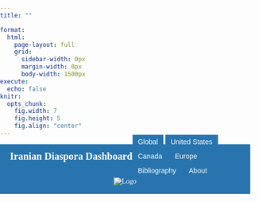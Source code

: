 ```yaml
---
title: ""

format:
  html:
    page-layout: full
    grid:
      sidebar-width: 0px
      margin-width: 0px
      body-width: 1500px
execute:
  echo: false
knitr:
  opts_chunk:
    fig.width: 7
    fig.height: 5
    fig.align: "center"
---
```


<style>
/* Import Montserrat Font */
@import url('https://fonts.googleapis.com/css2?family=Montserrat:ital,wght@0,100..900;1,100..900&display=swap');

/* Global Font Styling */
html, body {
  font-family: "Montserrat", serif;
  margin: 0;
  padding: 0;
}

/* Header Container */
.header-container {
  background-color: #2774AE;
  width: 100%;
  box-sizing: border-box;
  position: relative;
}

/* Compact Header with Combined Navigation */
.header {
  display: flex;
  justify-content: space-between;
  align-items: center;
  padding: 5px 20px;
  height: 50px;
  background-color: #2774AE;
  width: 100%;
  box-sizing: border-box;
}

/* Title Styling */
.header-title {
  color: white;
  font-size: 20px;
  font-weight: bold;
  text-decoration: none;
  white-space: nowrap;
}

/* Navigation Bar */
.navbar {
  border: none;
  box-shadow: none;
  margin: 0;
  padding: 0;
}

/* Individual Tab Buttons */
.navbar .tab-button {
  background-color: #2774AE;
  color: white;
  border: 1px solid #2774AE;
  border-top: none !important;
  padding: 6px 10px;
  font-size: 14px;
  cursor: pointer;
  transition: all 0.3s ease;
  margin: 0;
  border-radius: 0;
  outline: none !important;
  box-shadow: none !important;
}

/* Active Tab */
.navbar .tab-button.active {
  background-color: #4a8bc9;
  font-weight: bold;
  color: white;
  border: 1px solid #2774AE;
  border-top: none !important;
  border-bottom: 2px solid white;
  outline: none !important;
  box-shadow: none !important;
  margin-top: 0 !important;
}

/* Hover Effect */
.navbar .tab-button:hover {
  background-color: #5fa4e0;
  color: white;
}

/* Footer Styling */
.footer {
  display: flex;
  justify-content: center;
  align-items: center;
  background-color: #2774AE;
  color: white;
  padding: 5px 20px;
  width: 100%;
  height: 50px;
  box-sizing: border-box;
  border: none;
}

/* Footer Logo Container */
.footer-left {
  display: flex;
  justify-content: center;
  align-items: center;
  width: 100%;
}

/* Footer Logo */
.footer-logo {
  max-height: 40px;
  height: auto;
}

/* Footer Text */
.footer-text {
  color: white;
  font-size: 14px;
}

/* Footer Links */
.footer-links {
  display: flex;
  gap: 15px;
}

/* Footer Link Styles */
.footer-link {
  color: white;
  text-decoration: none;
  font-size: 14px;
  transition: all 0.3s ease;
}

.footer-link:hover {
  color: #e0e0e0;
  text-decoration: underline;
}

/* Dropdown Menu */
.dropdown-menu {
  display: none;
  position: absolute;
  top: 100%;
  left: 0;
  background-color: white;
  box-shadow: 0px 4px 6px rgba(0, 0, 0, 0.1);
  border-radius: 5px;
  z-index: 1000;
  width: 200px;
}

/* Show Dropdown on Hover */
.tab-button:hover .dropdown-menu {
  display: block;
}

/* Tab Content */
.tab-content {
  display: none;
  background-color: #FAFAFA !important;
  padding: 15px 40px 40px 40px;
  text-align: center;
  font-size: 20px;
  color: #333;
  margin-top: 0;
}

/* Show Active Tab */
.tab-content.active {
  display: block;
}

/* Submenu */
.submenu {
  position: absolute;
  width: 100%;
  background-color: #2774AE;
  padding: 5px 20px;
  z-index: 100;
  text-align: center;
  visibility: visible;
  opacity: 1;
  transition: opacity 0.3s ease-in-out;
  box-shadow: 0 2px 4px rgba(0,0,0,0.1);
  box-sizing: border-box;
}

/* Submenu Wrapper */
.submenu-wrapper {
  max-width: 100%;
  margin: 0 auto;
  display: flex;
  justify-content: center;
}

/* Sub-Tabs */
.sub-tab {
  font-size: 12px;
  padding: 5px 10px;
  background-color: #2774AE;
  color: white;
  border: 1px solid #2774AE;
  border-radius: 0;
  margin: 0;
  cursor: pointer;
  outline: none;
  box-shadow: none;
  transition: all 0.3s ease;
}

/* Hover Sub-Tab */
.sub-tab:hover {
  background-color: #5fa4e0;
  color: white;
}

/* Active Sub-Tab */
.sub-tab.active {
  background-color: #4a8bc9;
  font-weight: bold;
  color: white;
  border-bottom: 2px solid white;
  border-top: none !important;
  box-shadow: none !important;
  margin-top: 0 !important;
}

/* Responsive Styling */
@media (max-width: 768px) {
  .header {
    flex-direction: column;
    height: auto;
    padding: 5px;
  }

  .navbar {
    margin-top: 5px;
    flex-wrap: wrap;
    justify-content: center;
  }

  .header-title {
    margin-bottom: 5px;
  }

  .footer {
    flex-direction: column;
    height: auto;
    padding: 10px 20px;
  }

  .footer-links {
    margin-top: 10px;
  }
}
</style>



```{=html}
<!-- Header Container -->
<div class="header-container">
  <!-- Combined Header with Title and Navigation -->
  <div class="header">
    <a href="#" class="header-title">Iranian Diaspora Dashboard</a>
    
    <!-- Main Navigation Bar -->
    <nav class="navbar">
      <button class="tab-button" onclick="showTab('global', this)">Global</button>
      <button class="tab-button" onclick="showTab('united-states', this)">United States</button>
      <button class="tab-button" onclick="showTab('canada', this)">Canada</button>
      <button class="tab-button" onclick="showTab('europe', this)">Europe</button>
      <button class="tab-button" onclick="showTab('bibliography', this)">Bibliography</button>
      <button class="tab-button" onclick="showTab('about', this)">About</button>
    </nav>
  </div>

  <!-- United States Submenu - Now with matching width -->
<div id="united-states-submenu" class="submenu" style="display: none;">
  <div class="submenu-wrapper">
    <button class="tab-button sub-tab" data-tab="population" onclick="showSubTab('population', this)">Defining the Population</button>
    <button class="tab-button sub-tab" data-tab="immigration" onclick="showSubTab('immigration', this)">Immigration & Citizenship</button>
    <button class="tab-button sub-tab" data-tab="marriage" onclick="showSubTab('marriage', this)">Marriage</button>
    <button class="tab-button sub-tab" data-tab="education" onclick="showSubTab('education', this)">Education</button>
    <button class="tab-button sub-tab" data-tab="work" onclick="showSubTab('work', this)">Work</button>
  </div>
</div>

<!-- Tab Content Below Header -->
<div id="canada" class="tab-content">
  <h2>Coming Soon</h2>
  <p>This section is under construction. Stay tuned!</p>
</div>

<!-- Europe Content -->
<div id="europe" class="tab-content">
    <h2>Coming Soon</h2>
    <p>This section is under construction. Stay tuned!</p>
</div>


</div>
```

<!-- Global -->
<div id="global" class="tab-content">
  <iframe 
    src="https://idd-ucla.shinyapps.io/page_6_grid_app/"
    width="100%" 
    style="border: none; height: 850px;" 
    id="embedded-app">
  </iframe>
</div>

<div id="population" class="tab-content"> 
  <iframe 
    src="https://idd-ucla.shinyapps.io/page_1_grid_app/" 
    width="100%" 
    style="border: none; height: 850px;" 
    id="embedded-app">
  </iframe>
</div>


<div id="immigration" class="tab-content">
  <iframe 
    src="https://idd-ucla.shinyapps.io/page_2_grid_app/" 
    width="100%" 
    style="border: none; height: 850px;" 
    id="embedded-app">
  </iframe>
</div>

<div id="marriage" class="tab-content">
  <iframe 
    src="https://idd-ucla.shinyapps.io/page_3_grid_app"
    width="100%" 
    style="border: none; height: 850px;" 
    id="embedded-app">
  </iframe>
</div>

<div id="education" class="tab-content">
  <iframe 
    src="https://idd-ucla.shinyapps.io/page_4_grid_app/"
    width="100%" 
    style="border: none; height: 850px;" 
    id="embedded-app">
  </iframe>
</div>

<div id="work" class="tab-content">
  <iframe 
    src="https://idd-ucla.shinyapps.io/page_5_grid_app/"
    width="100%" 
    style="border: none; height: 850px;" 
    id="embedded-app">
  </iframe>
</div>

<!-- About -->
<div id="about" class="tab-content">
The Iranian Diaspora Dashboard is a part of the Iranian Diaspora project funded by the Ebrahimi Program on Iranian Diaspora in Global Perspective, housed at the UCLA Center for Near Eastern Studies (CNES). It was created by Roxanne Corbeil, Kevan Harris, and Gilad Wenig. For any inquiries or assistance, please contact <a href='mailto:cnes@international.ucla.edu'>cnes@international.ucla.edu</a>.
</div>


<!-- Bibliography -->
<div id="bibliography" class="tab-content">
#
# <span style="text-align: center; display: block; font-size: 20px;">An International Bibliography of the Iranian Diaspora<br>Compiled by H.E. Chehabi and Amir Sayadabdi</span>

<div style="width: 100%; height: 600px;">
  <iframe 
    src="https://idd-ucla.shinyapps.io/idd_bib/" 
    width="100%" 
    height="600" 
    style="border: none;">
  </iframe>
</div>

</div>

<footer class="footer">
  <img src="CNES_logo.png" alt="Logo" class="footer-logo">
</footer>


<script>
document.addEventListener("DOMContentLoaded", function () {
    // Default: Activate the Global main tab
    let globalTab = document.querySelector(".tab-button:first-child");
    if (globalTab) {
        globalTab.classList.add("active");
    }
    // Default: Show "Global" tab content
    let globalContent = document.getElementById("global");
    if (globalContent) {
        globalContent.classList.add("active");
        globalContent.style.display = "block";
    }
    
    // Hide all submenus by default
    document.querySelectorAll('.submenu').forEach(menu => {
        menu.style.display = "none";
    });
});
function showTab(tabName, element) {
    // Deactivate all main tabs
    document.querySelectorAll('.tab-button:not(.sub-tab)').forEach(button => {
        button.classList.remove("active");
    });
    
    // Activate the clicked main tab
    if (element) {
        element.classList.add("active");
    }
    
    // Hide all tab content
    document.querySelectorAll('.tab-content').forEach(tab => {
        tab.classList.remove("active");
        tab.style.display = 'none';
    });
    
    // Show the selected tab content
    let selectedTab = document.getElementById(tabName);
    if (selectedTab) {
        selectedTab.classList.add("active");
        selectedTab.style.display = "block";
    }
    
    // Hide all submenus by default
    document.querySelectorAll('.submenu').forEach(menu => {
        menu.style.display = "none";
    });
    
    // Show the United States submenu ONLY when clicking "United States"
    let unitedStatesSubmenu = document.getElementById("united-states-submenu");
    if (tabName === "united-states") {
        unitedStatesSubmenu.style.display = "block";
        
        // Auto-select "Defining the Population" sub-tab when selecting United States
        let definingPopulationTab = document.querySelector(".sub-tab[data-tab='population']");
        if (definingPopulationTab) {
            definingPopulationTab.classList.add("active");
            showSubTab("population", definingPopulationTab);
        }
    } else {
        // Remove active styles from all sub-tabs when leaving United States
        document.querySelectorAll(".sub-tab").forEach(subtab => {
            subtab.classList.remove("active");
        });
    }
}
function showSubTab(subTabId, element) {
    // Deactivate all sub-tabs
    document.querySelectorAll(".sub-tab").forEach(tab => {
        tab.classList.remove("active");
    });
    
    // Activate the clicked sub-tab
    if (element) {
        element.classList.add("active");
    }
    
    // Hide all sub-tab content
    document.querySelectorAll('.tab-content').forEach(tab => {
        tab.classList.remove("active");
        tab.style.display = 'none';
    });
    
    // Show the selected sub-tab content
    let subTabContent = document.getElementById(subTabId);
    if (subTabContent) {
        subTabContent.classList.add("active");
        subTabContent.style.display = "block";
    }
}
</script>